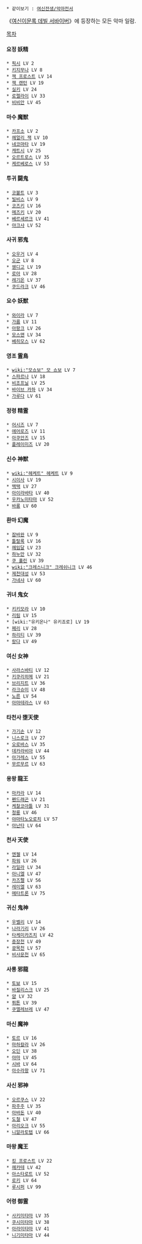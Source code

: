  * 같이보기 : [[여신전생/악마전서]]

《[[여신이문록 데빌 서바이버]]》에 등장하는 모든 악마 일람.

[[목차]]
==== 요정 妖精 ====
 * [[픽시]] LV 2
 * [[키지무나]] LV 8
 * [[잭 프로스트]] LV 14
 * [[잭 랜턴]] LV 19
 * [[실키]] LV 24
 * [[로렐라이]] LV 33
 * [[비비안]] LV 45

==== 마수 魔獣 ====
 * [[카프소]] LV 2
 * [[헤얼리 잭]] LV 10
 * [[네코마타]] LV 19
 * [[캐트시]] LV 25
 * [[오르트로스]] LV 35
 * [[케르베로스]] LV 53

==== 투귀 闘鬼 ====
 * [[코볼트]] LV 3
 * [[빌비스]] LV 9
 * [[코즈키]] LV 16
 * [[메즈키]] LV 20
 * [[베르세르크]] LV 41
 * [[야크샤]] LV 52

==== 사귀 邪鬼 ====
 * [[오우거]] LV 4
 * [[오군]] LV 8
 * [[웬디고]] LV 19
 * [[로아]] LV 28
 * [[레기온]] LV 37
 * [[쿠드라크]] LV 46

==== 요수 妖獣 ====
 * [[와이라]] LV 7
 * [[가름]] LV 11
 * [[아팡크]] LV 26
 * [[모스맨]] LV 34
 * [[베히모스]] LV 62

==== 영조 霊鳥 ====
 * [[wiki:"모쇼보" 모 쇼보]] LV 7
 * [[스파르나]] LV 18
 * [[비조프닐]] LV 25
 * [[바이브 카하]] LV 34
 * [[가루다]] LV 61

==== 정령 精霊 ====
 * [[어시즈]] LV 7
 * [[에어로즈]] LV 11
 * [[아쿠안즈]] LV 15
 * [[플레이미즈]] LV 20

==== 신수 神獣 ====
 * [[wiki:"헤케트" 헤케트]] LV 9
 * [[시이사]] LV 19
 * [[백택]] LV 27
 * [[아이라바타]] LV 40
 * [[우카노미타마]] LV 52
 * [[바롱]] LV 60

==== 환마 幻魔 ====
 * [[잠바완]] LV 9
 * [[틀랄록]] LV 16
 * [[헤임달]] LV 23
 * [[하누만]] LV 32
 * [[쿠 훌린]] LV 39
 * [[wiki:"크레스니크" 크레쉬니크]] LV 46
 * [[제천대성]] LV 53
 * [[가네샤]] LV 60

==== 귀녀 鬼女 ====
 * [[키키모라]] LV 10
 * [[리림]] LV 15
 * [wiki:"유키온나" 유키죠로] LV 19
 * [[페리]] LV 28
 * [[하리티]] LV 39
 * [[랑다]] LV 49

==== 여신 女神 ====
 * [[사라스바티]] LV 12
 * [[키쿠리히메]] LV 21
 * [[브리지트]] LV 36
 * [[라크슈미]] LV 48
 * [[노른]] LV 54
 * [[아마테라스]] LV 63

==== 타천사 堕天使 ==== 
 * [[가기손]] LV 12
 * [[니스로크]] LV 27
 * [[오로바스]] LV 35
 * [[데카라비아]] LV 44
 * [[아가레스]] LV 55
 * [[무르무르]] LV 63

==== 용왕 龍王 ====
 * [[마카라]] LV 14
 * [[펜드래곤]] LV 21
 * [[케찰코아틀]] LV 31
 * [[청룡]] LV 46
 * [[야마타노오로치]] LV 57
 * [[아난타]] LV 64

==== 천사 天使 ====
 * [[엔젤]] LV 14
 * [[파워]] LV 26
 * [[라일라]] LV 34
 * [[아니엘]] LV 47
 * [[카즈펠]] LV 56
 * [[레미엘]] LV 63
 * [[메타트론]] LV 75

==== 귀신 鬼神 ====
 * [[우벨리]] LV 14
 * [[나라기리]] LV 26
 * [[타케미카즈치]] LV 42
 * [[증장천]] LV 49
 * [[광목천]] LV 57
 * [[비사문천]] LV 65

==== 사룡 邪龍 ====
 * [[토뵤]] LV 15
 * [[바질리스크]] LV 25
 * [[얌]] LV 32
 * [[퓌톤]] LV 39
 * [[쿠엘레브레]] LV 47

==== 마신 魔神 ====
 * [[토르]] LV 16
 * [[마하칼라]] LV 26
 * [[오딘]] LV 38
 * [[야마]] LV 45
 * [[시바]] LV 64
 * [[아수라왕]] LV 71

==== 사신 邪神 ====
 * [[오르쿠스]] LV 22
 * [[파주주]] LV 35
 * [[아바돈]] LV 40
 * [[도철]] LV 47
 * [[아리오크]] LV 55
 * [[니알라토텝]] LV 66

==== 마왕 魔王 ====
 * [[킹 프로스트]] LV 22
 * [[헤카테]] LV 42
 * [[아스타로트]] LV 52
 * [[로키]] LV 64
 * [[루시퍼]] LV 99

==== 어령 御霊 ====
 * [[사키미타마]] LV 35
 * [[쿠시미타마]] LV 38
 * [[아라미타마]] LV 41
 * [[니기미타마]] LV 44
